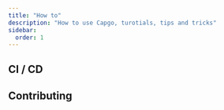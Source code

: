 ```yaml
---
title: "How to"
description: "How to use Capgo, turotials, tips and tricks"
sidebar:
  order: 1
---
```



<LinkCard
	title="How version works in Capgo"
	description="capgo.app"
	href="https://capgo.app/blog/how-version-work-in-capgo/"
/>

<LinkCard
	title="How to release major version in Capgo"
	description="capgo.app"
	href="https://capgo.app/blog/how-to-release-major-version-in-capgo/"
/>

<LinkCard
	title="How to send specific update to one user or a group"
	description="capgo.app"
	href="https://capgo.app/blog/how-to-send-specific-version-to-users/"
/>


## CI / CD


<LinkCard
	title="Automatic build and release with GitHub Actions"
	description="capgo.app"
	href="https://capgo.app/blog/how-version-work-in-capgo/"
/>

<LinkCard
	title="Manage developement and production build with GitHub Actions"
	description="capgo.app"
	href="https://capgo.app/blog/automatic-build-and-release-with-github-actions/"
/>

## Contributing


<LinkCard
	title="Contributing to Capgo open source"
	description="github.com"
	href="https://github.com/Cap-go/capgo/blob/main/CONTRIBUTING.md"
/>
